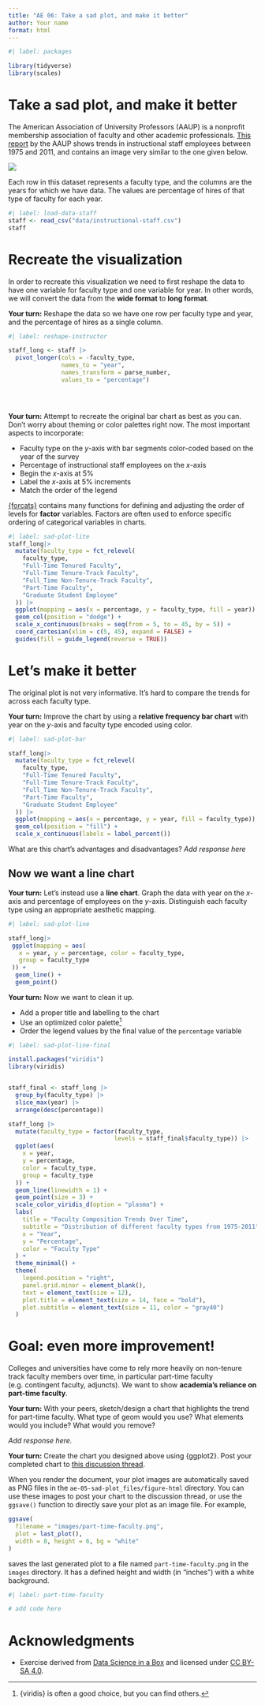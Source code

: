 ```yaml
---
title: "AE 06: Take a sad plot, and make it better"
author: Your name
format: html
---
```


```r
#| label: packages

library(tidyverse)
library(scales)
```

# Take a sad plot, and make it better

The American Association of 
University Professors (AAUP) is a nonprofit membership association of faculty 
and other academic professionals. 
[This report](https://www.aaup.org/sites/default/files/files/AAUP_Report_InstrStaff-75-11_apr2013.pdf) 
by the AAUP shows trends in instructional staff employees between 1975 
and 2011, and contains an image very similar to the one given below.

![](images/staff-employment.png)

Each row in this dataset represents a faculty type, and the columns are the years for which we have data. 
The values are percentage of hires of that type of faculty for each year.

```r
#| label: load-data-staff
staff <- read_csv("data/instructional-staff.csv")
staff
```

# Recreate the visualization

In order to recreate this visualization we need to first reshape the data to have one variable for faculty type and one variable for year. In other words, we will convert the data from the **wide format** to **long format**. 

**Your turn:** Reshape the data so we have one row per faculty type and year, and the percentage of hires as a single column.

```r
#| label: reshape-instructor

staff_long <- staff |>
  pivot_longer(cols = -faculty_type,
               names_to = "year",
               names_transform = parse_number,
               values_to = "percentage") 


  
```

**Your turn:** Attempt to recreate the original bar chart as best as you can. Don't worry about theming or color palettes right now. The most important aspects to incorporate:

- Faculty type on the $y$-axis with bar segments color-coded based on the year of the survey
- Percentage of instructional staff employees on the $x$-axis
- Begin the $x$-axis at 5%
- Label the $x$-axis at 5% increments
- Match the order of the legend

::: callout-tip

[{forcats}](http://forcats.tidyverse.org/) contains many functions for defining and adjusting the order of levels for **factor** variables. Factors are often used to enforce specific ordering of categorical variables in charts.

:::

```r
#| label: sad-plot-lite
staff_long|>
  mutate(faculty_type = fct_relevel(
    faculty_type,
    "Full-Time Tenured Faculty",
    "Full-Time Tenure-Track Faculty",
    "Full_Time Non-Tenure-Track Faculty",
    "Part-Time Faculty",
    "Graduate Student Employee"
  )) |>
  ggplot(mapping = aes(x = percentage, y = faculty_type, fill = year)) +
  geom_col(position = "dodge") + 
  scale_x_continuous(breaks = seq(from = 5, to = 45, by = 5)) +
  coord_cartesian(xlim = c(5, 45), expand = FALSE) + 
  guides(fill = guide_legend(reverse = TRUE))
```

# Let's make it better

The original plot is not very informative. It's hard to compare the trends for across each faculty type.

**Your turn:** Improve the chart by using a **relative frequency bar chart** with year on the $y$-axis and faculty type encoded using color.

```r
#| label: sad-plot-bar

staff_long|>
  mutate(faculty_type = fct_relevel(
    faculty_type,
    "Full-Time Tenured Faculty",
    "Full-Time Tenure-Track Faculty",
    "Full_Time Non-Tenure-Track Faculty",
    "Part-Time Faculty",
    "Graduate Student Employee"
  )) |>
  ggplot(mapping = aes(x = percentage, y = year, fill = faculty_type)) +
  geom_col(position = "fill") + 
  scale_x_continuous(labels = label_percent()) 
```

What are this chart's advantages and disadvantages? *Add response here*

## Now we want a line chart

**Your turn:** Let's instead use a **line chart**. Graph the data with year on the $x$-axis and percentage of employees on the $y$-axis. Distinguish each faculty type using an appropriate aesthetic mapping.

```r
#| label: sad-plot-line

staff_long|>
 ggplot(mapping = aes(
   x = year, y = percentage, color = faculty_type,
   group = faculty_type
 )) + 
  geom_line() +
  geom_point()
```

**Your turn:** Now we want to clean it up.

- Add a proper title and labelling to the chart
- Use an optimized color palette^[{viridis} is often a good choice, but you can find others.]
- Order the legend values by the final value of the `percentage` variable

```r
#| label: sad-plot-line-final

install.packages("viridis")
library(viridis)


staff_final <- staff_long |>
  group_by(faculty_type) |>
  slice_max(year) |>
  arrange(desc(percentage))

staff_long |>
  mutate(faculty_type = factor(faculty_type, 
                              levels = staff_final$faculty_type)) |>
  ggplot(aes(
    x = year, 
    y = percentage, 
    color = faculty_type,
    group = faculty_type
  )) + 
  geom_line(linewidth = 1) +
  geom_point(size = 3) +
  scale_color_viridis_d(option = "plasma") +
  labs(
    title = "Faculty Composition Trends Over Time",
    subtitle = "Distribution of different faculty types from 1975-2011",
    x = "Year",
    y = "Percentage",
    color = "Faculty Type"
  ) +
  theme_minimal() +
  theme(
    legend.position = "right",
    panel.grid.minor = element_blank(),
    text = element_text(size = 12),
    plot.title = element_text(size = 14, face = "bold"),
    plot.subtitle = element_text(size = 11, color = "gray40")
  )
```

# Goal: even more improvement!

Colleges and universities have come to rely more heavily on non-tenure track faculty members over time, in particular part-time faculty (e.g. contingent faculty, adjuncts). We want to show **academia's reliance on part-time faculty**.

**Your turn:** With your peers, sketch/design a chart that highlights the trend for part-time faculty. What type of geom would you use? What elements would you include? What would you remove?

*Add response here.*

**Your turn:** Create the chart you designed above using {ggplot2}. Post your completed chart to [this discussion thread](https://github.coecis.cornell.edu/orgs/info3312-sp25/discussions/20).

::: callout-tip

When you render the document, your plot images are automatically saved as PNG files in the `ae-05-sad-plot_files/figure-html` directory. You can use these images to post your chart to the discussion thread, or use the `ggsave()` function to directly save your plot as an image file. For example,

```r
ggsave(
  filename = "images/part-time-faculty.png",
  plot = last_plot(),
  width = 8, height = 6, bg = "white"
)
```

saves the last generated plot to a file named `part-time-faculty.png` in the `images` directory. It has a defined height and width (in "inches") with a white background.

:::

```r
#| label: part-time-faculty

# add code here
```

# Acknowledgments

- Exercise derived from [Data Science in a Box](https://datasciencebox.org/course-materials/lab-instructions/lab-06/lab-06-sad-plots.html) and licensed under [CC BY-SA 4.0](https://creativecommons.org/licenses/by-sa/4.0/).
